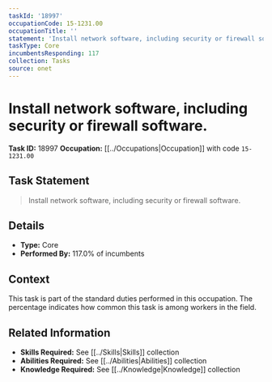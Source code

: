 ```yaml
---
taskId: '18997'
occupationCode: 15-1231.00
occupationTitle: ''
statement: 'Install network software, including security or firewall software.'
taskType: Core
incumbentsResponding: 117
collection: Tasks
source: onet
---
```

# Install network software, including security or firewall software.

**Task ID:** 18997
**Occupation:** [[../Occupations|Occupation]] with code `15-1231.00`

## Task Statement

> Install network software, including security or firewall software.

## Details

- **Type:** Core
- **Performed By:** 117.0% of incumbents

## Context

This task is part of the standard duties performed in this occupation. The percentage indicates how common this task is among workers in the field.

## Related Information

- **Skills Required:** See [[../Skills|Skills]] collection
- **Abilities Required:** See [[../Abilities|Abilities]] collection
- **Knowledge Required:** See [[../Knowledge|Knowledge]] collection
